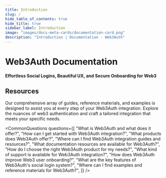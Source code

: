 ```yaml
---
title: Introduction
slug: /
hide_table_of_contents: true
hide_title: true
sidebar_label: Introduction
image: "images/docs-meta-cards/documentation-card.png"
description: "Introduction | Documentation - Web3Auth"
---
```




<SEO />

# Web3Auth Documentation

#### Effortless Social Logins, Beautiful UX, and Secure Onboarding for Web3

<ProductCards />
<IntegrationBuilderBanner />

## Resources

Our comprehensive array of guides, reference materials, and examples is designed to assist you at
every step of your Web3Auth integration. Explore the nuances of web3 authentication and craft a
tailored integration that meets your specific needs.

<ResourcesCards />

<CommonQuestions
  questions={[
    "What is Web3Auth and what does it offer?",
    "How can I get started with Web3Auth integration?",
    "What products does Web3Auth offer?",
    "Where can I find Web3Auth integration guides and resources?",
    "What documentation resources are available for Web3Auth?",
    "How do I choose the right Web3Auth product for my needs?",
    "What kind of support is available for Web3Auth integration?",
    "How does Web3Auth improve Web3 user onboarding?",
    "What are the key features of Web3Auth's social login system?",
    "Where can I find examples and reference materials for Web3Auth?",
  ]}
/>
